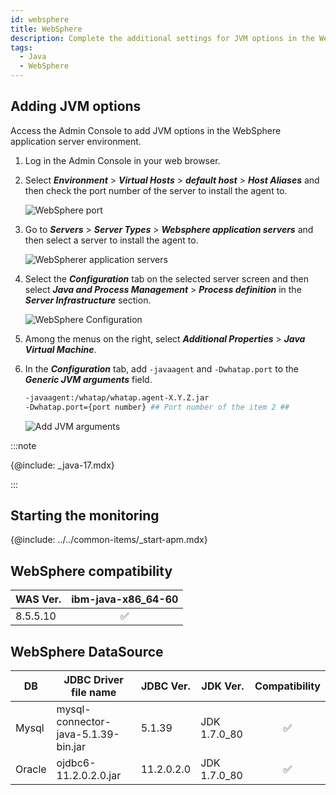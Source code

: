 ```yaml
---
id: websphere
title: WebSphere
description: Complete the additional settings for JVM options in the WebSphere application server environment.
tags:
  - Java
  - WebSphere
---
```


## Adding JVM options

Access the Admin Console to add JVM options in the WebSphere application server environment.

1.  Log in the Admin Console in your web browser.

2.  Select **_Environment_** > **_Virtual Hosts_** > **_default host_** > **_Host Aliases_** and then check the port number of the server to install the agent to.

    ![WebSphere port](https://img.whatap.io/media/agent_java/install/330.png)

3.  Go to **_Servers_** > **_Server Types_** > **_Websphere application servers_** and then select a server to install the agent to.

    ![WebSpherer application servers](https://img.whatap.io/media/agent_java/install/300.png)

4.  Select the **_Configuration_** tab on the selected server screen and then select **_Java and Process Management_** > **_Process definition_** in the **_Server Infrastructure_** section.

    ![WebSphere Configuration](https://img.whatap.io/media/agent_java/install/310.png)

5.  Among the menus on the right, select **_Additional Properties_** > **_Java Virtual Machine_**.

6.  In the **_Configuration_** tab, add `-javaagent` and `-Dwhatap.port` to the **_Generic JVM arguments_** field.

    ```bash
    -javaagent:/whatap/whatap.agent-X.Y.Z.jar 
    -Dwhatap.port={port number} ## Port number of the item 2 ##
    ```

    ![Add JVM arguments](https://img.whatap.io/media/agent_java/install/340.png)

:::note

{@include: _java-17.mdx} 

:::

## Starting the monitoring

{@include: ../../common-items/_start-apm.mdx} 

## WebSphere compatibility

| WAS Ver. |        ibm-java-x86_64-60       |
| -------- | :-----------------------------: |
| 8.5.5.10 | <span class='emoji-ok'>✅</span> |

## WebSphere DataSource

| DB     | JDBC Driver file name               | JDBC Ver.  | JDK Ver.     |          Compatibility          |
| ------ | ----------------------------------- | ---------- | ------------ | :-----------------------------: |
| Mysql  | mysql-connector-java-5.1.39-bin.jar | 5.1.39     | JDK 1.7.0_80 | <span class='emoji-ok'>✅</span> |
| Oracle | ojdbc6-11.2.0.2.0.jar               | 11.2.0.2.0 | JDK 1.7.0_80 | <span class='emoji-ok'>✅</span> |
